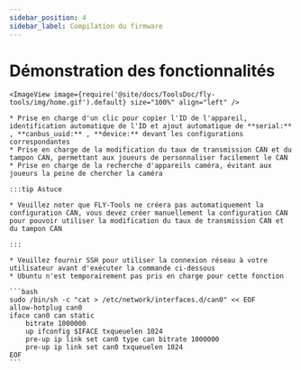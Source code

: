 ```yaml
---
sidebar_position: 4
sidebar_label: Compilation du firmware
---
```


# Démonstration des fonctionnalités

    <ImageView image={require('@site/docs/ToolsDoc/fly-tools/img/home.gif').default} size="100%" align="left" />

    * Prise en charge d'un clic pour copier l'ID de l'appareil, identification automatique de l'ID et ajout automatique de **serial:** , **canbus_uuid:** , **device:** devant les configurations correspondantes
    * Prise en charge de la modification du taux de transmission CAN et du tampon CAN, permettant aux joueurs de personnaliser facilement le CAN
    * Prise en charge de la recherche d'appareils caméra, évitant aux joueurs la peine de chercher la caméra

    :::tip Astuce

    * Veuillez noter que FLY-Tools ne créera pas automatiquement la configuration CAN, vous devez créer manuellement la configuration CAN pour pouvoir utiliser la modification du taux de transmission CAN et du tampon CAN

    :::

    * Veuillez fournir SSH pour utiliser la connexion réseau à votre utilisateur avant d'exécuter la commande ci-dessous
    * Ubuntu n'est temporairement pas pris en charge pour cette fonction

    ```bash
    sudo /bin/sh -c "cat > /etc/network/interfaces.d/can0" << EOF
    allow-hotplug can0
    iface can0 can static
        bitrate 1000000
        up ifconfig $IFACE txqueuelen 1024
        pre-up ip link set can0 type can bitrate 1000000
        pre-up ip link set can0 txqueuelen 1024
    EOF
    ```